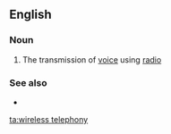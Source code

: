 ==English==

===Noun===
{{en-noun|-}}

# {{lb|en|dated}} The transmission of [[voice]] using [[radio]]

===See also===
* {{l|en|radio telegraphy}}

[[ta:wireless telephony]]